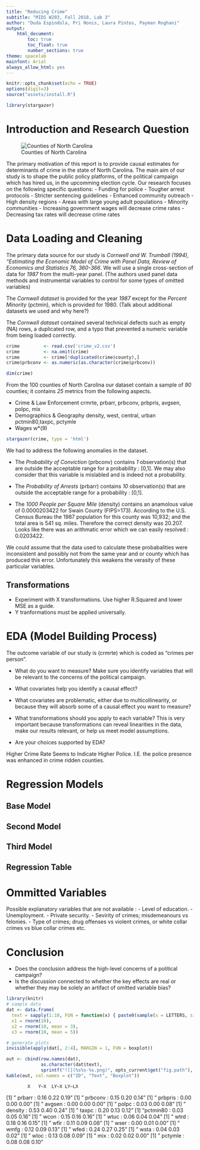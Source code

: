 ```yaml
---
title: "Reducing Crime"
subtitle: "MIDS W203, Fall 2018, Lab 3"
author: "Duda Espindola, Pri Nonis, Laura Pintos, Payman Roghani"
output:
    html_document:
        toc: true
        toc_float: true
        number_sections: true
theme: spacelab
mainfont: Arial
always_allow_html: yes
---
```


```r
knitr::opts_chunk$set(echo = TRUE)
options(digit=3)
source("assets/install.R")
```

```r
library(stargazer)
```

# Introduction and Research Question

![Counties of North Carolina](assets/north_carolina.png)

The primary motivation of this report is to provide causal estimates for determinants of crime in the state of North Carolina. The main aim of our study is to shape the public policy platforms, of the political campaign which has hired us, in the upcomming election cycle.
Our research focuses on the following specific questions:
- Funding for police
- Tougher arrest protocols
- Stricter sentencing guidelines
- Enhanced community outreach
    - High density regions
    - Areas with large young adult populations
    - Minority communities
- Increasing government wages will decrease crime rates
- Decreasing tax rates will decrease crime rates


# Data Loading and Cleaning

The primary data source for our study is *Cornwell and W. Trumball (1994), “Estimating the Economic Model of Crime with Panel Data, Review of Economics and Statistics 76, 360-366*. We will use a single cross-section of data for *1987* from the multi-year panel. (The authors used panel data methods and instrumental variables to control for some types of omitted variables)

The *Cornwell dataset* is provided for the year *1987* except for the *Percent Minority* (pctmin), which is provided for 1980. (Talk about additional datasets we used and why here?)

The *Cornwell dataset* contained several technical defects such as empty (NA) rows, a duplicated row, and a typo that prevented a numeric variable from being loaded correctly.

```r
crime         <- read.csv('crime_v2.csv')
crime         <- na.omit(crime)
crime         <- crime[!duplicated(crime$county),]
crime$prbconv <- as.numeric(as.character(crime$prbconv))

dim(crime)
```


From the 100 counties of North Carolina our dataset contain a sample of *90* counties; it contains *25* metrics from the following aspects.

 - Crime & Law Enforcement
    crmrte, prbarr, prbconv, prbpris, avgsen, polpc, mix
 - Demographics & Geography
    density, west, central, urban
    pctmin80,taxpc, pctymle
 - Wages
    w*(9)

```r
stargazer(crime, type = 'html')
```

We had to address the following anomalies in the dataset.

+ The *Probability of Conviction* (prbconv) contains *1* observation(s) that are outside the acceptable range for a probability : [0,1]. We may also consider that this variable is mislabled and is indeed not a probability.

+ The *Probability of Arrests* (prbarr) contains *10* observation(s) that are outside the acceptable range for a probability : [0,1].

+ The *1000 People per Square Mile* (density) contains an anamolous value of 0.0000203422 for Swain County (FIPS=173). According to the U.S. Census Bureau the 1987 population for this county was 10,932; and the total area is 541 sq. miles. Therefore the correct density was 20.207. Looks like there was an arithmatic error which we can easily resolved : 0.0203422.

We could assume that the data used to calculate these probabalities were inconsistent and possibly not from the same year and or county which has produced this error. Unfortunately this weakens the verasity of these particular variables.

## Transformations

- Experiment with X transformations. Use higher R.Squared and lower MSE as a guide.
- Y tranformations must be applied universally.

# EDA (Model Building Process)


The outcome variable of our study is (crmrte) which is coded as "crimes per person".


- What do you want to measure? Make sure you identify variables that will be relevant to the concerns of the political campaign.

- What covariates help you identify a causal effect?

- What covariates are problematic, either due to multicollinearity, or because they will absorb some of a causal effect you want to measure?

- What transformations should you apply to each variable? This is very important because transformations can reveal linearities in the data, make our results relevant, or help us meet model assumptions.

- Are your choices supported by EDA?


Higher Crime Rate Seems to Indicate Higher Police. I.E. the police presence was enhanced in crime ridden counties.


# Regression Models

## Base Model
## Second Model
## Third Model
## Regression Table

# Ommitted Variables

Possible explanatory variables that are not available :
- Level of education.
- Unemployment.
- Private security.
- Sevirity of crimes; misdemeanours vs felonies.
- Type of crimes; drug offenses vs violent crimes, or white collar crimes vs blue collar crimes etc.

# Conclusion

- Does the conclusion address the high-level concerns of a political campaign?
- Is the discussion connected to whether the key effects are real or whether they may be solely an artifact of omitted variable bias?


```r

library(knitr)
# sample data
dat <- data.frame(
  text = sapply(1:10, FUN = function(x) { paste0(sample(x = LETTERS, size = 15), collapse = "") }), 
  x1 = rnorm(10), 
  x2 = rnorm(10, mean = 3), 
  x3 = rnorm(10, mean = 5))

# generate plots
invisible(apply(dat[, 2:4], MARGIN = 1, FUN = boxplot))

out <- cbind(row.names(dat), 
             as.character(dat$text), 
             sprintf("![](%s%s-%s.png)", opts_current$get("fig.path"), opts_current$get("label"), 1:nrow(dat)))
kable(out, col.names = c("ID", "Text", "Boxplot"))
```

            X   Y~X  LY~X LY~LX
[1] "  prbarr : 0.16 0.22 0.19"
[1] " prbconv : 0.15 0.20 0.14"
[1] " prbpris : 0.00 0.00 0.00"
[1] "  avgsen : 0.00 0.00 0.00"
[1] "   polpc : 0.03 0.00 0.08"
[1] " density : 0.53 0.40 0.24"
[1] "   taxpc : 0.20 0.13 0.12"
[1] "pctmin80 : 0.03 0.05 0.16"
[1] "    wcon : 0.15 0.16 0.16"
[1] "    wtuc : 0.06 0.04 0.04"
[1] "    wtrd : 0.18 0.16 0.15"
[1] "    wfir : 0.11 0.09 0.08"
[1] "    wser : 0.00 0.01 0.00"
[1] "    wmfg : 0.12 0.09 0.13"
[1] "    wfed : 0.24 0.27 0.25"
[1] "    wsta : 0.04 0.03 0.02"
[1] "    wloc : 0.13 0.08 0.09"
[1] "     mix : 0.02 0.02 0.00"
[1] " pctymle : 0.08 0.08 0.10"

